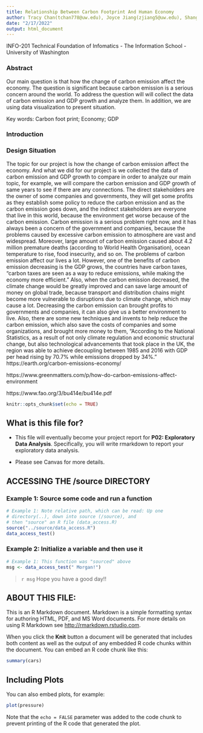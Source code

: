 ```yaml
---
title: Relationship Between Carbon Footprint And Human Economy
author: Tracy Chan(tchan778@uw.edu), Joyce Jiang(zjiang5@uw.edu), Shanglin Jiang(sjiang5@uw.edu) and Martin Ma(chengm26@uw.edu)
date: "2/17/2022"
output: html_document
---
```

INFO-201 Technical Foundation of Infomatics - The Information School - University of Washington

### Abstract
Our main question is that how the change of carbon emission affect the economy. The question is significant because carbon emission is a serious concern around the world. To address the question will will collect the data of carbon emission and GDP growth and analyze them. In addition, we are using data visualization to present situation. 

Key words: Carbon foot print; Economy; GDP

### Introduction

### Design Situation
The topic for our project is how the change of carbon emission affect the economy. And what we did for our project is we collected the data of carbon emission and GDP growth to compare in order to analyze our main topic, for example, we will compare the carbon emission and GDP growth of same years to see if there are any connections. The direct stakeholders are the owner of some companies and governments, they will get some profits as they establish some policy to reduce the carbon emission and as the carbon emission goes down, and the indirect stakeholders are everyone that live in this world, because the environment get worse because of the carbon emission. Carbon emission is a serious problem right now, and it has always been a concern of the government and companies, because the problems caused by excessive carbon emission to atmosphere are vast and widespread. Moreover, large amount of carbon emission caused about 4.2 million premature deaths (according to World Health Organisation), ocean temperature to rise, food insecurity, and so on. The problems of carbon emission affect our lives a lot. However, one of the benefits of carbon emission decreasing is the GDP grows, the countries have carbon taxes, "carbon taxes are seen as a way to reduce emissions, while making the economy more efficient." Also, when the carbon emission decreased, the climate change would be greatly improved and can save large amount of money on global trade, because transport and distribution chains might become more vulnerable to disruptions due to climate change, which may cause a lot. Decreasing the carbon emission can brought profits to governments and companies, it can also give us a better environment to live. Also, there are some new techniques and invents to help reduce the carbon emission, which also save the costs of companies and some organizations, and brought more money to them, "According to the National Statistics, as a result of not only climate regulation and economic structural change, but also technological advancements that took place in the UK, the region was able to achieve decoupling between 1985 and 2016 with GDP per head rising by 70.7% while emissions dropped by 34%."
https://earth.org/carbon-emissions-economy/

https://www.greenmatters.com/p/how-do-carbon-emissions-affect-environment

https://www.fao.org/3/bu414e/bu414e.pdf
```r
knitr::opts_chunk$set(echo = TRUE)
```

## What is this file for?

* This file will eventually become your project report for **P02: Exploratory Data Analysis**. Specifically, you will write rmarkdown to report your exploratory data analysis.

* Please see Canvas for more details.

## ACCESSING THE /source DIRECTORY
### Example 1: Source some code and run a function
```r
# Example 1: Note relative path, which can be read: Up one
# directory(..), down into source (/source), and 
# then "source" an R file (data_access.R)
source("../source/data_access.R")
data_access_test()
```

### Example 2: Initialize a variable and then use it
```r
# Example 1: This function was "sourced" above
msg <- data_access_test(" Morgan!")
```

> `r msg` Hope you have a good day!! 

## ABOUT THIS FILE: 

This is an R Markdown document. Markdown is a simple formatting syntax for authoring HTML, PDF, and MS Word documents. For more details on using R Markdown see <http://rmarkdown.rstudio.com>.

When you click the **Knit** button a document will be generated that includes both content as well as the output of any embedded R code chunks within the document. You can embed an R code chunk like this:

```r
summary(cars)
```

## Including Plots

You can also embed plots, for example:

```r
plot(pressure)
```

Note that the `echo = FALSE` parameter was added to the code chunk to prevent printing of the R code that generated the plot.

